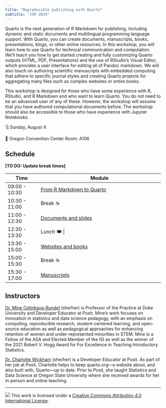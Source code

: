 ```yaml
---
title: "Reproducible publishing with Quarto"
subtitle: "JSM 2024"
---
```


Quarto is the next generation of R Markdown for publishing, including dynamic and static documents and multilingual programming language support. With Quarto, you can create documents, manuscripts, books, presentations, blogs, or other online resources. In this workshop, you will learn how to use Quarto for technical communication and computation. We'll teach you how to get started creating and fully customizing Quarto outputs (HTML, PDF, Presentations) and the use of RStudio's Visual Editor, which provides a user interface for editing all of Pandoc markdown. We will also touch on authoring scientific manuscripts with embedded computing that adhere to specific journal styles and creating Quarto projects for aggregating many files such as complex websites or entire books.

This workshop is designed for those who have some experience with R, RStudio, and R Markdown and who want to learn Quarto. You do not need to be an advanced user of any of these. However, the workshop will assume that you have authored computational documents before. The workshop should also be accessible to those who have experience with Jupyter Notebooks.

<!-- ## Date + location -->

🗓️ Sunday, August 4

🏢 Oregon Convention Center Room: A106

## Schedule

**[TO DO: Update break times]**

+---------------+----------------------------------------------------------+
| Time          | Module                                                   |
+===============+==========================================================+
| 09:00 - 10:30 | [From R Markdown to Quarto](1-rmarkdown-quarto/index.qmd)|
+---------------+----------------------------------------------------------+
| 10:30 - 11:00 | Break ☕                                                  |
+---------------+----------------------------------------------------------+
| 11:00 - 12:30 | [Documents and slides](2-documents-slides/index.qmd)     |
+---------------+----------------------------------------------------------+
| 12:30 - 13:30 | Lunch 🍽️                                                 |
+---------------+----------------------------------------------------------+
| 13:30 - 15:00 | [Websites and books](3-websites-books/index.qmd)         |
+---------------+----------------------------------------------------------+
| 15:00 - 15:30 | Break ☕                                                  |
+---------------+----------------------------------------------------------+
| 15:30 - 17:00 | [Manuscripts](4-manuscripts/index.qmd)                   |
+---------------+----------------------------------------------------------+

## Instructors

[Dr. Mine Çetinkaya-Rundel](https://mine-cr.com/) (she/her) is Professor of the Practice at Duke University and Developer Educator at Posit. Mine's work focuses on innovation in statistics and data science pedagogy, with an emphasis on computing, reproducible research, student-centered learning, and open-source education as well as pedagogical approaches for enhancing retention of women and under-represented minorities in STEM. Mine is a Fellow of the ASA and Elected Member of the ISI as well as the winner of the 2021 Robert V. Hogg Award for For Excellence in Teaching Introductory Statistics.

[Dr. Charlotte Wickham](https://www.cwick.co.nz/) (she/her) is a Developer Educator at Posit. As part of her job at Posit, Charlotte helps to keep quarto.org—a website about, and also built with, Quarto—up to date. Prior to Posit, she taught Statistics and Data Science at Oregon State University where she received awards for her in-person and online teaching.

------------------------------------------------------------------------

![](https://i.creativecommons.org/l/by/4.0/88x31.png) This work is licensed under a [Creative Commons Attribution 4.0 International License](https://creativecommons.org/licenses/by/4.0/).
